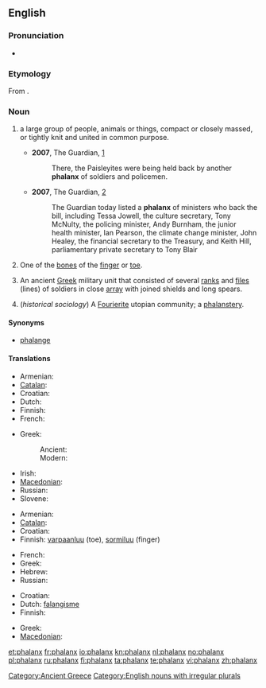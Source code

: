 {{wikipedia|dab=Phalanx}}
{{also|Phalanx}}
==English==

===Pronunciation===
* {{audio|en-us-phalanx.ogg|Audio (US)}}

===Etymology===
From {{etyl|grc|en}} {{term|φάλαγξ|tr=phalanks||battle order, array|lang=grc|sc=polytonic}}.

===Noun===
{{en-noun|es|pl2=phalanges}}

# {{context|plural '''phalanxes'''}} a large group of people, animals or things, compact or closely massed, or tightly knit and united in common purpose.
#* '''2007''', The Guardian, [http://www.guardian.co.uk/commentisfree/story/0,,2073710,00.html]
#*: There, the Paisleyites were being held back by another '''phalanx''' of soldiers and policemen.
#* '''2007''', The Guardian, [http://www.guardian.co.uk/freedom/Story/0,,2065311,00.html]
#*: The Guardian today listed a '''phalanx''' of ministers who back the bill, including Tessa Jowell, the culture secretary, Tony McNulty, the policing minister, Andy Burnham, the junior health minister, Ian Pearson, the climate change minister, John Healey, the financial secretary to the Treasury, and Keith Hill, parliamentary private secretary to Tony Blair
# {{skeleton|plural '''phalanges'''}} One of the [[bone]]s of the [[finger]] or [[toe]].
# {{historical|plural '''phalanxes'''}} An ancient [[Greek]] military unit that consisted of several [[rank]]s and [[file]]s (lines) of soldiers in close [[array]] with joined shields and long spears.
# (''historical sociology'') A [[Fourierite]] utopian community; a [[phalanstery]].

====Synonyms====
* {{sense|anatomy, bone of the finger or toe}} [[phalange]]

====Translations====
{{trans-top|ancient Greek military unit}}
* Armenian: {{t-|hy|փաղանգ|tr=p'aġang}}
* [[Catalan]]: {{t-|ca|falange|f}}
* Croatian: {{t|hr|falanga|f|alt=fàlānga}}
* Dutch: {{t-|nl|falanx}}
* Finnish: {{t+|fi|falangi}}
* French: {{t|fr|phalange|f}}
{{trans-mid}}
* Greek:
*: Ancient: {{tø|grc|φάλαγξ|f|sc=polytonic|xs=Ancient Greek}}
*: Modern: {{t+|el|φάλαγγα|f}}
* Irish: {{t-|ga|falang|m|xs=Irish}}
* [[Macedonian]]: {{t-|mk|фаланга|f|tr=falánga}}
* Russian: {{t+|ru|фаланга|f|tr=falánga}}
* Slovene: {{t|sl|falanga|f}}
{{trans-bottom}}

{{trans-top|finger or toe bone}}
* Armenian: {{t|hy|մատնահատված|tr=matnahatvaç}}
* [[Catalan]]: {{t-|ca|falange|f}}
* Croatian: {{t|hr|falanga|f|alt=fàlānga}}
* Finnish: [[varpaanluu]] (toe), [[sormiluu]] (finger)
{{trans-mid}}
* French: {{t|fr|phalange|f}}
* Greek: {{t+|el|φάλαγγα|f}}
* Hebrew: {{t+|he|גליל|m|alt=גָּלִיל|tr=galíl}}
* Russian: {{t+|ru|фаланга|f|tr=falánga}}
{{trans-bottom}}

{{trans-top|large group of people}}
* Croatian: {{t|hr|falanga|f|alt=fàlānga}}
* Dutch: [[falangisme]]
* Finnish: {{t+|fi|falangi}}
{{trans-mid}}
* Greek: {{t+|el|φάλαγγα|f}}
* [[Macedonian]]: {{t-|mk|фаланга|f|tr=falánga}}
{{trans-bottom}}

[[Category:Ancient Greece]]
[[Category:English nouns with irregular plurals]]

[[et:phalanx]]
[[fr:phalanx]]
[[io:phalanx]]
[[kn:phalanx]]
[[nl:phalanx]]
[[no:phalanx]]
[[pl:phalanx]]
[[ru:phalanx]]
[[fi:phalanx]]
[[ta:phalanx]]
[[te:phalanx]]
[[vi:phalanx]]
[[zh:phalanx]]